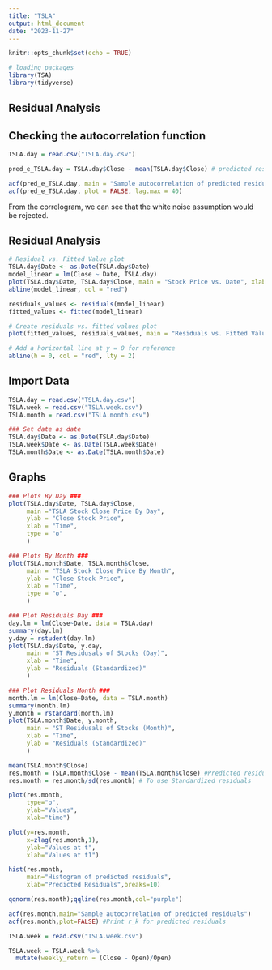 ```yaml
---
title: "TSLA"
output: html_document
date: "2023-11-27"
---
```


```r
knitr::opts_chunk$set(echo = TRUE)

# loading packages
library(TSA)
library(tidyverse)
```

## Residual Analysis


## Checking the autocorrelation function
```r
TSLA.day = read.csv("TSLA.day.csv")

pred_e_TSLA.day = TSLA.day$Close - mean(TSLA.day$Close) # predicted residuals

acf(pred_e_TSLA.day, main = "Sample autocorrelation of predicted residuals", lag.max = 40)
acf(pred_e_TSLA.day, plot = FALSE, lag.max = 40) 
```

From the correlogram, we can see that the white noise assumption would be rejected. 

## Residual Analysis
```r
# Residual vs. Fitted Value plot
TSLA.day$Date <- as.Date(TSLA.day$Date)
model_linear = lm(Close ~ Date, TSLA.day)
plot(TSLA.day$Date, TSLA.day$Close, main = "Stock Price vs. Date", xlab = "Date", ylab = "Stock Price")
abline(model_linear, col = "red")

residuals_values <- residuals(model_linear)
fitted_values <- fitted(model_linear)

# Create residuals vs. fitted values plot
plot(fitted_values, residuals_values, main = "Residuals vs. Fitted Values", xlab = "Fitted Values", ylab = "Residuals", col = "blue")

# Add a horizontal line at y = 0 for reference
abline(h = 0, col = "red", lty = 2)
```

## Import Data

```r
TSLA.day = read.csv("TSLA.day.csv")
TSLA.week = read.csv("TSLA.week.csv")
TSLA.month = read.csv("TSLA.month.csv")

### Set date as date
TSLA.day$Date <- as.Date(TSLA.day$Date)
TSLA.week$Date <- as.Date(TSLA.week$Date)
TSLA.month$Date <- as.Date(TSLA.month$Date)
```

## Graphs
```r
### Plots By Day ###
plot(TSLA.day$Date, TSLA.day$Close,
     main ="TSLA Stock Close Price By Day",
     ylab = "Close Stock Price", 
     xlab = "Time",
     type = "o"
     )

### Plots By Month ###
plot(TSLA.month$Date, TSLA.month$Close,
     main = "TSLA Stock Close Price By Month",
     ylab = "Close Stock Price", 
     xlab = "Time",
     type = "o",
     )

### Plot Residuals Day ###
day.lm = lm(Close~Date, data = TSLA.day)
summary(day.lm)
y.day = rstudent(day.lm)
plot(TSLA.day$Date, y.day,
     main = "ST Residusals of Stocks (Day)",
     xlab = "Time",
     ylab = "Residuals (Standardized)"
     )

### Plot Residuals Month ###
month.lm = lm(Close~Date, data = TSLA.month)
summary(month.lm)  
y.month = rstandard(month.lm)
plot(TSLA.month$Date, y.month,
     main = "ST Residusals of Stocks (Month)",
     xlab = "Time",
     ylab = "Residuals (Standardized)"
     )

mean(TSLA.month$Close)
res.month = TSLA.month$Close - mean(TSLA.month$Close) #Predicted residuals
res.month = res.month/sd(res.month) # To use Standardized residuals

plot(res.month,
     type="o",
     ylab="Values",
     xlab="time")

plot(y=res.month,
     x=zlag(res.month,1),
     ylab="Values at t",
     xlab="Values at t1")

hist(res.month,
     main="Histogram of predicted residuals",
     xlab="Predicted Residuals",breaks=10)

qqnorm(res.month);qqline(res.month,col="purple")

acf(res.month,main="Sample autocorrelation of predicted residuals")
acf(res.month,plot=FALSE) #Print r_k for predicted residuals


```

```r
TSLA.week = read.csv("TSLA.week.csv")

TSLA.week = TSLA.week %>% 
  mutate(weekly_return = (Close - Open)/Open)
```

